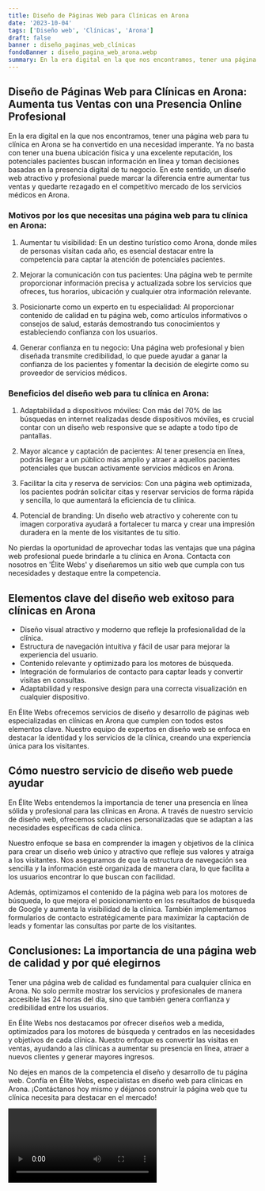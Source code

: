 ```yaml
---
title: Diseño de Páginas Web para Clínicas en Arona
date: '2023-10-04'
tags: ['Diseño web', 'Clínicas', 'Arona']
draft: false
banner : diseño_paginas_web_clínicas
fondoBanner : diseño_pagina_web_arona.webp
summary: En la era digital en la que nos encontramos, tener una página web para tu clínica en Arona se ha convertido en una necesidad imperante. Ya no basta con tener una buena ubicación física y una excelente reputación, los potenciales pacientes buscan información en línea y toman decisiones basadas en la presencia digital de tu negocio. En este sentido, un diseño web atractivo y profesional puede marcar la diferencia entre aumentar tus ventas y quedarte rezagado en el competitivo mercado de los servicios médicos en Arona.
---
```


## Diseño de Páginas Web para Clínicas en Arona: Aumenta tus Ventas con una Presencia Online Profesional

En la era digital en la que nos encontramos, tener una página web para tu clínica en Arona se ha convertido en una necesidad imperante. Ya no basta con tener una buena ubicación física y una excelente reputación, los potenciales pacientes buscan información en línea y toman decisiones basadas en la presencia digital de tu negocio. En este sentido, un diseño web atractivo y profesional puede marcar la diferencia entre aumentar tus ventas y quedarte rezagado en el competitivo mercado de los servicios médicos en Arona.

### Motivos por los que necesitas una página web para tu clínica en Arona:

1. Aumentar tu visibilidad: En un destino turístico como Arona, donde miles de personas visitan cada año, es esencial destacar entre la competencia para captar la atención de potenciales pacientes.

2. Mejorar la comunicación con tus pacientes: Una página web te permite proporcionar información precisa y actualizada sobre los servicios que ofreces, tus horarios, ubicación y cualquier otra información relevante.

3. Posicionarte como un experto en tu especialidad: Al proporcionar contenido de calidad en tu página web, como artículos informativos o consejos de salud, estarás demostrando tus conocimientos y estableciendo confianza con los usuarios.

4. Generar confianza en tu negocio: Una página web profesional y bien diseñada transmite credibilidad, lo que puede ayudar a ganar la confianza de los pacientes y fomentar la decisión de elegirte como su proveedor de servicios médicos.

### Beneficios del diseño web para tu clínica en Arona:

1. Adaptabilidad a dispositivos móviles: Con más del 70% de las búsquedas en internet realizadas desde dispositivos móviles, es crucial contar con un diseño web responsive que se adapte a todo tipo de pantallas.

2. Mayor alcance y captación de pacientes: Al tener presencia en línea, podrás llegar a un público más amplio y atraer a aquellos pacientes potenciales que buscan activamente servicios médicos en Arona.

3. Facilitar la cita y reserva de servicios: Con una página web optimizada, los pacientes podrán solicitar citas y reservar servicios de forma rápida y sencilla, lo que aumentará la eficiencia de tu clínica.

4. Potencial de branding: Un diseño web atractivo y coherente con tu imagen corporativa ayudará a fortalecer tu marca y crear una impresión duradera en la mente de los visitantes de tu sitio.

No pierdas la oportunidad de aprovechar todas las ventajas que una página web profesional puede brindarle a tu clínica en Arona. Contacta con nosotros en 'Élite Webs' y diseñaremos un sitio web que cumpla con tus necesidades y destaque entre la competencia.

<GifSeo />

<Cta />

## Elementos clave del diseño web exitoso para clínicas en Arona

- Diseño visual atractivo y moderno que refleje la profesionalidad de la clínica.
- Estructura de navegación intuitiva y fácil de usar para mejorar la experiencia del usuario.
- Contenido relevante y optimizado para los motores de búsqueda.
- Integración de formularios de contacto para captar leads y convertir visitas en consultas.
- Adaptabilidad y responsive design para una correcta visualización en cualquier dispositivo.

En Élite Webs ofrecemos servicios de diseño y desarrollo de páginas web especializadas en clínicas en Arona que cumplen con todos estos elementos clave. Nuestro equipo de expertos en diseño web se enfoca en destacar la identidad y los servicios de la clínica, creando una experiencia única para los visitantes.

## Cómo nuestro servicio de diseño web puede ayudar

En Élite Webs entendemos la importancia de tener una presencia en línea sólida y profesional para las clínicas en Arona. A través de nuestro servicio de diseño web, ofrecemos soluciones personalizadas que se adaptan a las necesidades específicas de cada clínica.

Nuestro enfoque se basa en comprender la imagen y objetivos de la clínica para crear un diseño web único y atractivo que refleje sus valores y atraiga a los visitantes. Nos aseguramos de que la estructura de navegación sea sencilla y la información esté organizada de manera clara, lo que facilita a los usuarios encontrar lo que buscan con facilidad.

Además, optimizamos el contenido de la página web para los motores de búsqueda, lo que mejora el posicionamiento en los resultados de búsqueda de Google y aumenta la visibilidad de la clínica. También implementamos formularios de contacto estratégicamente para maximizar la captación de leads y fomentar las consultas por parte de los visitantes.

## Conclusiones: La importancia de una página web de calidad y por qué elegirnos

Tener una página web de calidad es fundamental para cualquier clínica en Arona. No solo permite mostrar los servicios y profesionales de manera accesible las 24 horas del día, sino que también genera confianza y credibilidad entre los usuarios.

En Élite Webs nos destacamos por ofrecer diseños web a medida, optimizados para los motores de búsqueda y centrados en las necesidades y objetivos de cada clínica. Nuestro enfoque es convertir las visitas en ventas, ayudando a las clínicas a aumentar su presencia en línea, atraer a nuevos clientes y generar mayores ingresos.

No dejes en manos de la competencia el diseño y desarrollo de tu página web. Confía en Élite Webs, especialistas en diseño web para clínicas en Arona. ¡Contáctanos hoy mismo y déjanos construir la página web que tu clínica necesita para destacar en el mercado!

<Video />

<CtaBot job='Clínicas' city='Arona'/>

<Gmaps query='Arona+españa+maps' />
